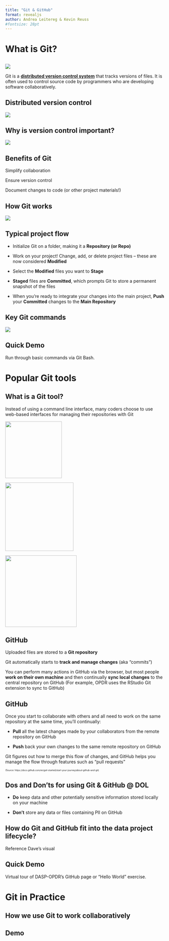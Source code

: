```yaml
---
title: "Git & GitHub"
format: revealjs
author: Andrea Leitereg & Kevin Reuss
#fontsize: 28pt
---
```


# What is Git?

## 

![](git-logo.png){fig-align="center"}

Git is a [**distributed version control system**]{.ul} that tracks versions of files. It is often used to control source code by programmers who are developing software collaboratively.

## Distributed version control

![](distributed-version-control-diagram.png)

## Why is version control important? {.center}

![](tech-comics-version-control.png){fig-align="center"}

## Benefits of Git

Simplify collaboration

Ensure version control

Document changes to code (or other project materials!)

## How Git works

[![](git-workflow-image-1.png)](https://newsletter.techworld-with-milan.com/p/how-to-learn-git)

## Typical project flow

-   Initialize Git on a folder, making it a **Repository (or Repo)**

-   Work on your project! Change, add, or delete project files -- these are now considered **Modified**

-   Select the **Modified** files you want to **Stage**

-   **Staged** files are **Committed**, which prompts Git to store a permanent snapshot of the files

-   When you're ready to integrate your changes into the main project, **Push** your **Committed** changes to the **Main Repository**

## Key Git commands

![](git-workflow-image-2.png){fig-align="center"}

## Quick Demo

Run through basic commands via Git Bash.

# Popular Git tools

## What is a Git tool?

Instead of using a command line interface, many coders choose to use web-based interfaces for managing their repositories with Git

![](github-logo.png){width="179"}

![](bitbucket-logo.png){width="216"}

![](gitlab-logo.png){width="226"}

## GitHub

Uploaded files are stored to a **Git repository**

Git automatically starts to **track and manage changes** (aka "commits")

You can perform many actions in GitHub via the browser, but most people **work on their own machine** and then continually **sync local changes** to the central repository on GitHub (For example, OPDR uses the RStudio Git extension to sync to GitHub)

## GitHub

Once you start to collaborate with others and all need to work on the same repository at the same time, you'll continually:

-   **Pull** all the latest changes made by your collaborators from the remote repository on GitHub

-   **Push** back your own changes to the same remote repository on GitHub

Git figures out how to merge this flow of changes, and GitHub helps you manage the flow through features such as "pull requests"

::: {style="font-size: 50%;"}
(Source: https://docs.github.com/en/get-started/start-your-journey/about-github-and-git)
:::

## Dos and Don'ts for using Git & GitHub \@ DOL

-   **Do** keep data and other potentially sensitive information stored locally on your machine

-   **Don't** store any data or files containing PII on GitHub

## How do Git and GitHub fit into the data project lifecycle?

Reference Dave's visual

## Quick Demo

Virtual tour of DASP-OPDR's GitHub page or "Hello World" exercise.

# Git in Practice

## How we use Git to work collaboratively

## Demo
